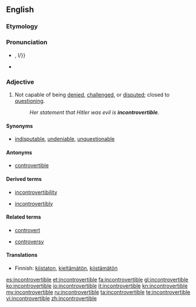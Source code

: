 ==English==

===Etymology===
{{prefix|in|controvertible}}

===Pronunciation===
* {{a|UK}} {{IPA|/ˌɪŋ.kɒn.tɹəˈvɜː.təbl̩/}}, {{SAMPA|/%IN.kQn.tr\@"v3:.t@b{{=}}l/}}
* {{audio|En-uk-incontrovertible.ogg|Audio (UK)}}

===Adjective===
{{en-adj}}

#Not capable of being [[denied]], [[challenged]], or [[disputed]]; closed to [[question]]ing.
#:''Her statement that Hitler was evil is '''incontrovertible'''.''

====Synonyms====
*[[indisputable]], [[undeniable]], [[unquestionable]]

====Antonyms====
*[[controvertible]]

====Derived terms====
{{rel-top3|Terms derived from "incontrovertible"}}
*[[incontrovertibility]]
{{rel-mid3}}
*[[incontrovertibly]]
{{rel-mid3}}
{{rel-bottom}}

====Related terms====
{{rel-top3|Terms etymologically related to "incontrovertible"}}
*[[controvert]]
{{rel-mid3}}
*[[controversy]]
{{rel-mid3}}
{{rel-bottom}}

====Translations====
*Finnish: [[kiistaton]], [[kieltämätön]], [[kiistämätön]]

[[es:incontrovertible]]
[[et:incontrovertible]]
[[fa:incontrovertible]]
[[gl:incontrovertible]]
[[ko:incontrovertible]]
[[io:incontrovertible]]
[[it:incontrovertible]]
[[kn:incontrovertible]]
[[my:incontrovertible]]
[[ru:incontrovertible]]
[[ta:incontrovertible]]
[[te:incontrovertible]]
[[vi:incontrovertible]]
[[zh:incontrovertible]]